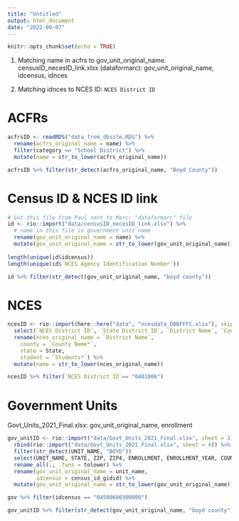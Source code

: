 ```yaml
---
title: "Untitled"
output: html_document
date: "2022-09-07"
---
```


```r
knitr::opts_chunk$set(echo = TRUE)
```

1. Matching name in acfrs to gov_unit_original_name. 
censusID_necesID_link.xlsx (dataformarc): gov_unit_original_name, idcensus, idnces

2. Matching idnces to NCES ID: `NCES District ID`

# ACFRs

```r
acfrsID <- readRDS("data_from_dbsite.RDS") %>% 
  rename(acfrs_original_name = name) %>% 
  filter(category == "School District") %>% 
  mutate(name = str_to_lower(acfrs_original_name))

acfrsID %>% filter(str_detect(acfrs_original_name, "Boyd County"))
```

# Census ID & NCES ID link
```r
# Got this file from Paul sent to Marc: "dataformarc" file
id <- rio::import("data/censusID_necesID_link.xlsx") %>% 
  # name in this file is government unit name
  rename(gov_unit_original_name = name) %>% 
  mutate(gov_unit_original_name = str_to_lower(gov_unit_original_name))  
  
length(unique(id$idcensus))
length(unique(id$`NCES Agency Identification Number`))

id %>% filter(str_detect(gov_unit_original_name, "boyd county"))
```

# NCES
```r
ncesID <- rio::import(here::here("data", "ncesdata_DBBFFFC.xlsx"), skip = 14) %>% 
  select(`NCES District ID`, `State District ID`, `District Name`, `County Name*`, City, State, `Students*`) %>% 
  rename(nces_original_name = `District Name`,
    county = `County Name*`, 
    state = State, 
    student = `Students*`) %>% 
  mutate(name = str_to_lower(nces_original_name)) 

ncesID %>% filter(`NCES District ID`== "0401006")
```

# Government Units
Govt_Units_2021_Final.xlsx: gov_unit_original_name, enrollment
```r
gov_unitID <- rio::import("data/Govt_Units_2021_Final.xlsx", sheet = 3) %>% 
  rbind(rio::import("data/Govt_Units_2021_Final.xlsx", sheet = 4)) %>% 
  filter(str_detect(UNIT_NAME, "BOYD"))
  select(UNIT_NAME, STATE, ZIP, ZIP4, ENROLLMENT, ENROLLMENT_YEAR, COUNTY_AREA_NAME, CENSUS_ID_GIDID) %>% 
  rename_all(., .funs = tolower) %>% 
  rename(gov_unit_original_name = unit_name, 
         idcensus = census_id_gidid) %>% 
  mutate(gov_unit_original_name = str_to_lower(gov_unit_original_name))

gov %>% filter(idcensus == "04500600300000")

gov_unitID %>% filter(str_detect(gov_unit_original_name, "boyd county"))
```